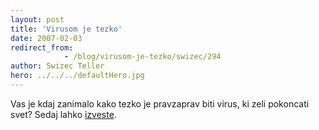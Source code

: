 ```yaml
---
layout: post
title: 'Virusom je tezko'
date: 2007-02-03
redirect_from: 
            - /blog/virusom-je-tezko/swizec/294
author: Swizec Teller
hero: ../../../defaultHero.jpg
---
```

Vas je kdaj zanimalo kako tezko je pravzaprav biti virus, ki zeli pokoncati svet? Sedaj lahko [izveste](http://www.newgrounds.com/portal/view/360724).